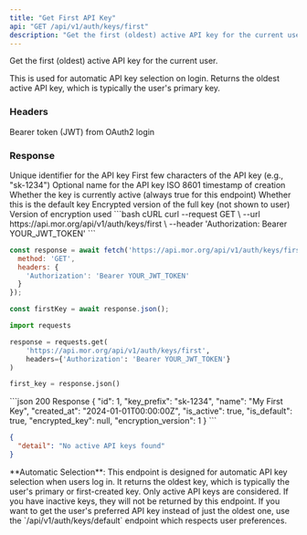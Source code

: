 ```yaml
---
title: "Get First API Key"
api: "GET /api/v1/auth/keys/first"
description: "Get the first (oldest) active API key for the current user"
---
```


Get the first (oldest) active API key for the current user.

This is used for automatic API key selection on login. Returns the oldest active API key, which is typically the user's primary key.

### Headers

<ParamField header="Authorization" type="string" required>
  Bearer token (JWT) from OAuth2 login
</ParamField>

### Response

<ResponseField name="id" type="integer">
  Unique identifier for the API key
</ResponseField>

<ResponseField name="key_prefix" type="string">
  First few characters of the API key (e.g., "sk-1234")
</ResponseField>

<ResponseField name="name" type="string">
  Optional name for the API key
</ResponseField>

<ResponseField name="created_at" type="string">
  ISO 8601 timestamp of creation
</ResponseField>

<ResponseField name="is_active" type="boolean">
  Whether the key is currently active (always true for this endpoint)
</ResponseField>

<ResponseField name="is_default" type="boolean">
  Whether this is the default key
</ResponseField>

<ResponseField name="encrypted_key" type="string">
  Encrypted version of the full key (not shown to user)
</ResponseField>

<ResponseField name="encryption_version" type="integer">
  Version of encryption used
</ResponseField>

<RequestExample>
```bash cURL
curl --request GET \
  --url https://api.mor.org/api/v1/auth/keys/first \
  --header 'Authorization: Bearer YOUR_JWT_TOKEN'
```

```javascript JavaScript
const response = await fetch('https://api.mor.org/api/v1/auth/keys/first', {
  method: 'GET',
  headers: {
    'Authorization': 'Bearer YOUR_JWT_TOKEN'
  }
});

const firstKey = await response.json();
```

```python Python
import requests

response = requests.get(
    'https://api.mor.org/api/v1/auth/keys/first',
    headers={'Authorization': 'Bearer YOUR_JWT_TOKEN'}
)

first_key = response.json()
```
</RequestExample>

<ResponseExample>
```json 200 Response
{
  "id": 1,
  "key_prefix": "sk-1234",
  "name": "My First Key",
  "created_at": "2024-01-01T00:00:00Z",
  "is_active": true,
  "is_default": true,
  "encrypted_key": null,
  "encryption_version": 1
}
```

```json 404 Not Found
{
  "detail": "No active API keys found"
}
```
</ResponseExample>

<Info>
  **Automatic Selection**: This endpoint is designed for automatic API key selection when users log in. It returns the oldest key, which is typically the user's primary or first-created key.
</Info>

<Note>
  Only active API keys are considered. If you have inactive keys, they will not be returned by this endpoint.
</Note>

<Tip>
  If you want to get the user's preferred API key instead of just the oldest one, use the `/api/v1/auth/keys/default` endpoint which respects user preferences.
</Tip>


